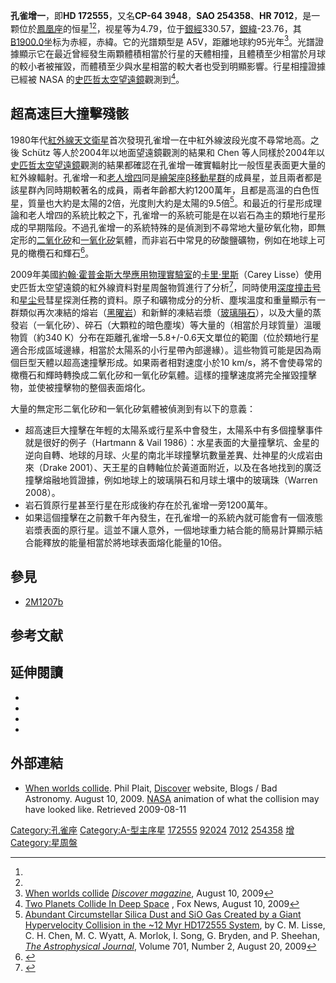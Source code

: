 {{noteTA
|1=zh-cn:斯皮策空间望远镜; zh-tw:史匹哲太空望遠鏡;
}}
{{Starbox begin
| name = HD 172555
}}
{{Starbox image
| image = [[File:Artist's_concept_of_collision_at_HD_172555.jpg|250px]] 
| caption = 藝術家筆下一個月球大小天體和另一個水星大小天體相撞的狀況。當兩者以超過每秒10公里速度相撞時，將會產生強大閃光，而天體岩石表面將會熔融甚至氣化並將部分高溫物質噴出。}}
{{Starbox observe
| epoch = [[J2000.0|J2000.0]]
| constell = [[孔雀座|孔雀座]]<ref name=SIMBAD>{{cite web
 | url=http://simbad.u-strasbg.fr/simbad/sim-id?Ident=HR+7012
 | title=Pulsating variable Star
 | publisher=Centre de Données astronomiques de Strasbourg
 | work=SIMBAD
 | accessdate=2012-07-13
 | archive-date=2021-03-02
 | archive-url=https://web.archive.org/web/20210302080757/http://simbad.u-strasbg.fr/simbad/sim-id?Ident=HR+7012
 | dead-url=no
 }}</ref><ref name=DATA>{{cite web
 | url=http://vizier.u-strasbg.fr/viz-bin/VizieR-5?-out.add=.&-source=5050&-corr=PK=HR&-out.max=9999&HR=7012
 | title=VizieR Detailed Page
 | accessdate=2012-07-13
 | archive-date=2016-03-05
 | archive-url=https://web.archive.org/web/20160305033229/http://vizier.u-strasbg.fr/viz-bin/VizieR-5?-out.add=.&-source=5050&-corr=PK=HR&-out.max=9999&HR=7012
 | dead-url=no
 }}</ref>
| 星官 = [[近南極星區|近南極星區]] [[孔雀_(星官)|孔雀]]
| ra = {{RA|18|45|26.9}}<ref name=SIMBAD /><ref name=DATA />
| dec = {{DEC|-64|52|17}}<ref name=SIMBAD /><ref name=DATA />
| appmag_v = 4.79<ref name=SIMBAD /><ref name=DATA />
}}
{{Starbox character
| class = A5IV-V<ref name=SIMBAD /><ref name=DATA />
| b-v = 0.2<ref name=SIMBAD /><ref name=DATA />
| u-b = 0.08<ref name=SIMBAD /><ref name=DATA />
| r-i = <ref name=SIMBAD /><ref name=DATA />
| variable = 
}}
{{Starbox astrometry
| dist_ly = {{nowrap|95.34 ± 1.86}}
| dist_pc = {{nowrap|29.23 ± 0.57}}
| radial_v = 0.08
| prop_mo_ra = 2
| parallax = 0.035
| p_error = 
}}
{{Starbox detail
| age_myr = ~12<ref name=dust/>
| luminosity = 9.5<ref name=dust/>
| mass = 2.0<ref name=dust/>
| temperature = 8,000<ref name=apj663_1_365/>
| rotational_velocity = 175<ref name=apj546_1_352/>
}}
{{Starbox catalog
| names =CP-64 3948，[[SAO星表|SAO]] 254358，[[HD星表|HD]] 172555，[[HR星表|HR]] 7012，[[Hipparcos_catalogue|HIP]] 92024，[[博斯星表|GC]] 25604}}
{{Starbox reference |Simbad=HR+7012| ARICNS = 
| EPE = }}
{{Starbox end}}

'''孔雀增一'''，即'''HD 172555'''，又名'''CP-64 3948'''，'''SAO 254358'''、'''HR 7012'''，是一颗位於[[鳳凰座|鳳凰座]]的恒星<ref name=SIMBAD /><ref name=DATA />，视星等为4.79，位于[[銀道座標系|銀經]]330.57，[[銀道座標系|銀緯]]-23.76，其[[B1900.0|B1900.0]]坐标为赤經{{RA|18|35|37.9}}，赤緯{{DEC|-64|-23.76|54}}。它的光譜類型是 A5V，距離地球約95光年<ref>[http://blogs.discovermagazine.com/badastronomy/2009/08/10/when-worlds-collide/ When worlds collide] {{Wayback|url=http://blogs.discovermagazine.com/badastronomy/2009/08/10/when-worlds-collide/ |date=20090813082332 }} ''[[发现_(杂志)|Discover magazine]]'', August 10, 2009</ref>。光譜證據顯示它在最近曾經發生兩顆體積相當於行星的天體相撞，且體積至少相當於月球的較小者被摧毀，而體積至少與水星相當的較大者也受到明顯影響。行星相撞證據已經被 NASA 的[[史匹哲太空望遠鏡|史匹哲太空望遠鏡]]觀測到<ref>[http://www.foxnews.com/story/0,2933,538815,00.html?test=latestnews Two Planets Collide In Deep Space] {{Wayback|url=http://www.foxnews.com/story/0,2933,538815,00.html?test=latestnews |date=20121023044241 }}, Fox News, August 10, 2009</ref>。

== 超高速巨大撞擊殘骸 ==
<!-- Deleted image removed: [[File:HD172555_Spectrum_R4.jpg|left]] -->
1980年代[[紅外線天文衛星|紅外線天文衛星]]首次發現孔雀增一在中紅外線波段光度不尋常地高。之後 Schütz 等人於2004年以地面望遠鏡觀測的結果和 Chen 等人同樣於2004年以[[史匹哲太空望遠鏡|史匹哲太空望遠鏡]]觀測的結果都確認在孔雀增一確實輻射比一般恆星表面更大量的紅外線輻射。孔雀增一和[[老人增四|老人增四]]同是[[繪架座β移動星群|繪架座β移動星群]]的成員星，並且兩者都是該星群內同時期較著名的成員，兩者年齡都大約1200萬年，且都是高溫的白色恆星，質量也大約是太陽的2倍，光度則大約是太陽的9.5倍<ref name = dust>[http://www.iop.org/EJ/abstract/0004-637X/701/2/2019 Abundant Circumstellar Silica Dust and SiO Gas Created by a Giant Hypervelocity Collision in the ~12 Myr HD172555 System], by C. M. Lisse, C. H. Chen, M. C. Wyatt, A. Morlok, I. Song, G. Bryden, and P. Sheehan, ''[[The_Astrophysical_Journal|The Astrophysical Journal]]'', Volume 701, Number 2, August 20, 2009</ref>。和最近的行星形成理論和老人增四的系統比較之下，孔雀增一的系統可能是在以岩石為主的類地行星形成的早期階段。不過孔雀增一的系統特殊的是偵測到不尋常地大量矽氧化物，即無定形的[[二氧化矽|二氧化矽]]和[[一氧化矽|一氧化矽]]氣體，而非岩石中常見的矽酸鹽礦物，例如在地球上可見的橄欖石和輝石<ref>{{Cite news | title = Planet Smash-Up Sends Vaporized Rock, Hot Lava Flying | last = Clavin | first = Whitney | date = August 10, 2009 | publisher = NASA | url = http://www.spitzer.caltech.edu/Media/releases/ssc2009-16/release.shtml }}{{dead link|date=2017年12月 |bot=InternetArchiveBot |fix-attempted=yes }}</ref>。

2009年美國[[約翰·霍普金斯大學|約翰·霍普金斯大學]][[約翰·霍普金斯大學應用物理實驗室|應用物理實驗室]]的[[卡里·里斯|卡里·里斯]]（Carey Lisse）使用史匹哲太空望遠鏡的紅外線資料對星周盤物質進行了分析<ref>{{cite web |url=http://www.astro.umd.edu/~lisse/ |title=存档副本 |accessdate=2009-08-13 |deadurl=yes |archiveurl=https://web.archive.org/web/20090813022711/http://www.astro.umd.edu/~lisse/ |archivedate=2009-08-13 }}</ref>，同時使用[[深度撞击号|深度撞击号]]和[[星尘号|星尘号]]彗星探測任務的資料。原子和礦物成分的分析、塵埃溫度和重量顯示有一群類似再次凍結的熔岩（[[黑曜岩|黑曜岩]]）和新鮮的凍結岩漿（[[玻璃隕石|玻璃隕石]]），以及大量的蒸發岩（一氧化矽）、碎石（大顆粒的暗色塵埃）等大量的（相當於月球質量）溫暖物質（約340 K）分布在距離孔雀增一5.8+/-0.6天文單位的範圍（位於類地行星適合形成區域邊緣，相當於太陽系的小行星帶內部邊緣）。這些物質可能是因為兩個巨型天體以超高速撞擊形成。如果兩者相對速度小於10 km/s，將不會使尋常的橄欖石和輝時轉換成二氧化矽和一氧化矽氣體。這樣的撞擊速度將完全摧毀撞擊物，並使被撞擊物的整個表面熔化。

大量的無定形二氧化矽和一氧化矽氣體被偵測到有以下的意義：
* 超高速巨大撞擊在年輕的太陽系或行星系中會發生，太陽系中有多個撞擊事件就是很好的例子（Hartmann & Vail 1986）：水星表面的大量撞擊坑、金星的逆向自轉、地球的月球、火星的南北半球撞擊坑數量差異、灶神星的火成岩由來（Drake 2001）、天王星的自轉軸位於黃道面附近，以及在各地找到的廣泛撞擊熔融地質證據，例如地球上的玻璃隕石和月球土壤中的玻璃珠（Warren 2008）。
* 岩石質原行星甚至行星在形成後約存在於孔雀增一旁1200萬年。
* 如果這個撞擊在之前數千年內發生，在孔雀增一的系統內就可能會有一個液態岩漿表面的原行星。這並不讓人意外，一個地球重力結合能的簡易計算顯示結合能釋放的能量相當於將地球表面熔化能量的10倍。

== 參見 ==
*[[2M1207b|2M1207b]]

== 参考文献 ==
{{reflist|refs=

<ref name=apj663_1_365>{{citation | display-authors=1 | last1=Wyatt | first1=M. C. | last2=Smith | first2=R. | last3=Su | first3=K. Y. L. | last4=Rieke | first4=G. H. | last5=Greaves | first5=J. S. | last6=Beichman | first6=C. A. | last7=Bryden | first7=G. | title=Steady State Evolution of Debris Disks around A Stars | journal=The Astrophysical Journal | volume=663 | issue=1 | pages=365–382 | doi=10.1086/518404 | bibcode=2007ApJ...663..365W |arxiv = astro-ph/0703608 |date=July 2007}}</ref>

<ref name=apj546_1_352>{{citation | display-authors=1 | last1=Song | first1=Inseok | last2=Caillault | first2=J.-P. | last3=Barrado y Navascués | first3=David | last4=Stauffer | first4=John R. | title=Ages of A-Type Vega-like Stars from uvbyβ Photometry | journal=The Astrophysical Journal | volume=546 | issue=1 | pages=352–357 | doi=10.1086/318269 | bibcode=2001ApJ...546..352S |arxiv = astro-ph/0010102 |date=February 2001}}</ref>

}}

== 延伸閱讀 ==
*{{Cite journal | title = Abundant Circumstellar Silica Dust And Sio Gas Created By A Giant Hypervelocity Collision In The ~12 Myr HD172555 System  | first = C. M. | last = Lisse | coauthors = Chen, C. H.; Wyatt, M. C.; Morlok, A.;  Song, I.; Bryden, G.; Sheehan, P. | journal = [[天文物理期刊|Astrophysical Journal]] | date = June 16, 2009 | pages = 984–997 | url = http://www.iop.org/EJ/abstract/0004-637X/701/2/2019 | doi = 10.1088/0004-637X/701/2/2019 | volume = 701 | bibcode=2009ApJ...701.2019L | issue = 2|arxiv = 0906.2536 }}
*{{Cite journal | title = Spitzer IRS Spectroscopy of IRAS-discovered Debris Disks| first = C. H.| last = Chen | coauthors = Sargent, B.A; Bohac, C.; Kim, K.H.; Leibensperger, E.; Jura, M.; Najita, J.; Forrest, W.J.; Watson, D.M.; Sloan. G.C.; Keller, L.D. | journal = [[天文物理期刊|Astrophysical Journal]] | date = May 11, 2006 | url = http://www.iop.org/EJ/abstract/0067-0049/166/1/351/ | doi = 10.1086/505751 | volume = 166 | pages = 351 | bibcode=2006ApJS..166..351C | issue=1|arxiv = astro-ph/0605277 }}
*{{Cite journal | title = Mid-IR observations of circumstellar disks. II. Vega-type stars and a post-main sequence object | first = O. | last = Schütz | coauthors = Meeus, G.; Sterzik, M.F. | journal = [[天文与天体物理学报|Astronomy & Astrophysics]] | date =2004-09-10| url = http://www.aanda.org/index.php?option=article&access=doi&doi=10.1051/0004-6361:20041490 | doi = 10.1051/0004-6361:20041490 | volume = 431 | pages = 175 | bibcode=2005A&A...431..175S}}
*{{Cite conference | title = Giant Impactors - Plausible Sizes and Populations | first = W.K. | last = Hartmann | coauthors= Vail, S. M. | booktitle = Proc. Conf. Origin of the Moon |editor=W. K. Hartmann, R. J. Phillips, & G. J. Taylor |location=Houston, TX |publisher=[[月球與行星研究所|Lunar and Planetary Institute]] | date = 1986 | pages = 551}}

== 外部連結 ==
*[http://blogs.discovermagazine.com/badastronomy/2009/08/10/when-worlds-collide/ When worlds collide]{{Wayback|url=http://blogs.discovermagazine.com/badastronomy/2009/08/10/when-worlds-collide/ |date=20090813082332 }}. Phil Plait, [[Discover_(magazine)|Discover]] website, Blogs / Bad Astronomy. August 10, 2009. [[NASA|NASA]] animation of what the collision may have looked like. Retrieved 2009-08-11

{{孔雀座恒星}}

[[Category:孔雀座|Category:孔雀座]]
[[Category:A-型主序星|Category:A-型主序星]]
[[Category:HD和HDE天體|172555]]
[[Category:HIP天體|92024]]
[[Category:HR天體|7012]]
[[Category:SAO天體|254358]]
[[Category:孔雀_(星官)|增]]
[[Category:星周盤|Category:星周盤]]